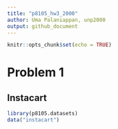 ```yaml
---
title: "p8105_hw3_2000"
author: Uma Palaniappan, unp2000
output: github_document
---
```


```r
knitr::opts_chunk$set(echo = TRUE)
```

# Problem 1
## Instacart 

```r
library(p8105.datasets)
data("instacart") 
```

